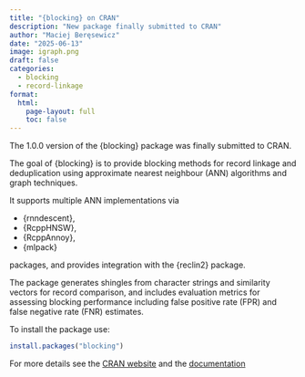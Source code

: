 ```yaml
---
title: "{blocking} on CRAN"
description: "New package finally submitted to CRAN"
author: "Maciej Beręsewicz"
date: "2025-06-13"
image: igraph.png
draft: false
categories:
  - blocking
  - record-linkage
format:
  html:
    page-layout: full
    toc: false
---
```


The 1.0.0 version of the {blocking} package was finally submitted to CRAN.

The goal of {blocking} is to provide blocking methods for record linkage and deduplication using approximate nearest neighbour (ANN) algorithms and graph techniques. 

It supports multiple ANN implementations via 

+ {rnndescent}, 
+ {RcppHNSW}, 
+ {RcppAnnoy}, 
+ {mlpack}  

packages, and provides integration with the {reclin2} package. 

The package generates shingles from character strings and similarity vectors for record comparison, and includes evaluation metrics for assessing blocking performance including false positive rate (FPR) and false negative rate (FNR) estimates. 

To install the package use:

```r
install.packages("blocking")
```

For more details see the [CRAN website](https://cran.r-project.org/web/packages/blocking/index.html) and the [documentation](https://ncn-foreigners.ue.poznan.pl/blocking/)
